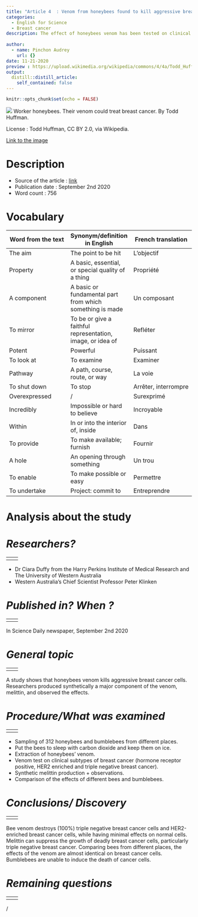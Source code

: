 ```yaml
---
title: "Article 4  : Venom from honeybees found to kill aggressive breast cancer cells"
categories: 
  - English for Science
  - Breast cancer 
description: The effect of honeybees venom has been tested on clinical subtypes of breast cancer.
  
author:
  - name: Pinchon Audrey
    url: {}
date: 11-21-2020
preview : https://upload.wikimedia.org/wikipedia/commons/4/4a/Todd_Huffman_-_Lattice_%28by%29.jpg
output:
  distill::distill_article:
    self_contained: false
---
```


```r
knitr::opts_chunk$set(echo = FALSE)
```

![](https://upload.wikimedia.org/wikipedia/commons/4/4a/Todd_Huffman_-_Lattice_%28by%29.jpg)
Worker honeybees. Their venom could treat breast cancer. By Todd Huffman.

License : Todd Huffman, CC BY 2.0, via Wikipedia.

[Link to the image](https://en.wikipedia.org/wiki/Worker_bee#/media/File:Todd_Huffman_-_Lattice_(by).jpg)


# __Description__
- Source of the article : [link](https://www.sciencedaily.com/releases/2020/09/200901093412.htm)
- Publication date : September 2nd 2020
- Word count : 756

# __Vocabulary__
| Word from the text | Synonym/definition in English | French translation |
| --- | --- | --- |
| The aim | The point to be hit | L’objectif |
| Property | A basic, essential, or special quality of a thing | Propriété |
| A component | A basic or fundamental part from which something is made | Un composant |
| To mirror | To be or give a faithful representation, image, or idea of | Refléter |
| Potent | Powerful | Puissant |
| To look at | To examine | Examiner |
| Pathway | A path, course, route, or way | La voie |
| To shut down | To stop | Arrêter, interrompre |
| Overexpressed | / | Surexprimé |
| Incredibly | Impossible or hard to believe | Incroyable |
| Within | In or into the interior of, inside | Dans |
| To provide | To make available; furnish | Fournir |
| A hole | An opening through something | Un trou |
| To enable | To make possible or easy | Permettre |
| To undertake | Project: commit to | Entreprendre |

# __Analysis about the study__

# *__Researchers?__*
|  
| --- | --- |
|  |  |
-	Dr Ciara Duffy from the Harry Perkins Institute of Medical Research and The University of Western Australia
-	Western Australia's Chief Scientist Professor Peter Klinken

# *__Published in? When ?__*
|  
| --- | --- |
|  |  |
In Science Daily newspaper, September 2nd 2020

# *__General topic__* 
|  
| --- | --- |
|  |  |
A study shows that honeybees venom kills aggressive breast cancer cells. Researchers produced synthetically a major component of the venom, melittin, and observed the effects.

# *__Procedure/What was examined__*
|  
| --- | --- |
|  |  |
-	Sampling of 312 honeybees and bumblebees from different places.
-	Put the bees to sleep with carbon dioxide and keep them on ice.
-	Extraction of honeybees’ venom.
-	Venom test on clinical subtypes of breast cancer (hormone receptor positive, HER2 enriched and triple negative breast cancer).
-	Synthetic melittin production + observations.
-	Comparison of the effects of different bees and bumblebees.

# *__Conclusions/ Discovery__*
|  
| --- | --- |
|  |  |
Bee venom destroys (100%) triple negative breast cancer cells and HER2-enriched breast cancer cells, while having minimal effects on normal cells.
Melittin can suppress the growth of deadly breast cancer cells, particularly triple negative breast cancer.
Comparing bees from different places, the effects of the venom are almost identical on breast cancer cells. Bumblebees are unable to induce the death of cancer cells.


# *__Remaining questions__*
|  
| --- | --- |
|  |  |
/









